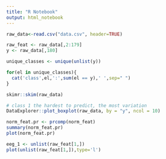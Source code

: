 ---
title: "R Notebook"
output: html_notebook
---


```{r}
raw_data<-read.csv("data.csv", header=TRUE)
```

```{r}
raw_feat <- raw_data[,2:179]
y <- raw_data[,180]

unique_classes <- unique(unlist(y))

for(el in unique_classes){
  cat('class',el,':',sum(el == y),' ',sep=" ")
}
```

```{r}
skimr::skim(raw_data)
```
```{r}
# class 1 the hardest to predict, the most variation
DataExplorer::plot_boxplot(raw_data, by = "y", ncol = 10)
```

```{r}
norm_feat.pr <- prcomp(norm_feat)
summary(norm_feat.pr)
plot(norm_feat.pr)

```

```{r}
eeg_1 <- unlist(raw_feat[1,])
plot(unlist(raw_feat[1,]),type='l')
```

